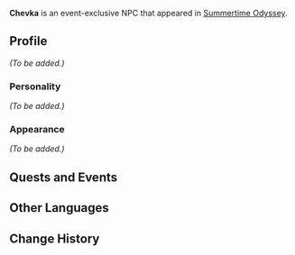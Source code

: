 {{Meta
|missing_NPC_profile  = yes
}}
{{Character Infobox
|type             = Event NPC
|image            = NPC Chevka.png
|region           = Golden Apple Archipelago
|affiliation      = Fatui
}}
'''Chevka''' is an event-exclusive NPC that appeared in [[Summertime Odyssey]].

==Profile==
<!-- Detailed story/lore information goes here -->
''(To be added.)''

===Personality===
''(To be added.)''

===Appearance===
<!-- Keep appearance section short and concise. Limit to 2 paragraphs with 3-4 sentences each. -->
''(To be added.)''

==Quests and Events==
{{Quest Appearances}}

<!--
==Dialogue==
{{Dialogue start}}
:'''{{subst:PAGENAME}}:'''
{{Dialogue end}}-->
==Other Languages==
{{Other Languages
|default_hidden = 1
|en      = Chevka
|zhs     = 叶夫卡
|zhs_rm  = Yèfūkǎ
|zht     = 葉夫卡
|zht_rm  = Yèfūkǎ
|ja      = エフカ
|ja_rm   = Efuka
|ko      = 체프카
|ko_rm   = Chepeuka
|es      = Chevka
|fr      = Chevka
|ru      = Чевка
|th      = Chevka
|vi      = Chevka
|de      = Chevka
|id      = Chevka
|pt      = Chevka
}}

==Change History==
{{Change History|2.8}}
<!--
==References==
{{Reflist}}
-->